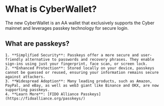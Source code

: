 # What is CyberWallet?

The new CyberWallet is an AA wallet that exclusively supports the Cyber mainnet and leverages passkey technology for secure login.

## What are passkeys?
    1. **Simplified Security**: Passkeys offer a more secure and user-friendly alternative to passwords and recovery phrases. They enable sign-ins using just your fingerprint, face scan, or screen lock.
    2. **Enhanced Protection**: Stored locally on your device, passkeys cannot be guessed or reused, ensuring your information remains secure against attackers.
    3. **Widespread Adoption**: Many leading products, such as Amazon, PayPal, and eBay, as well as web3 giant like Binance and OKX, are now supporting passkeys.
    4. **Learn More**: [FIDO Alliance Passkeys](https://fidoalliance.org/passkeys/)